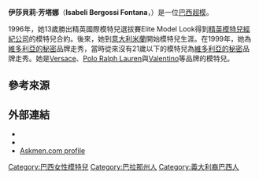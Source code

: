 {{Infobox Model
| name          = 伊莎貝莉·芳塔娜<br />{{en}}Isabeli Fontana
| image         = Cannes 2018 39.jpg
| imagesize     =  
| caption       = 2018年9月9日，坎城影展
| birthname     = Isabeli Bergossi Fontana
| birthdate     = {{birth_date_and_age|1983|7|4}}
| location      = {{BRA}}[[庫里奇巴|庫里奇巴]]
| deathdate     = 
| deathplace    = 
| height        = {{Height|ft=5|in=9}}
| weight        = {{Weight|lb=116}}
| haircolor     = 棕色
| eyecolor      = 藍色
| measurements  = 34-23-34 (US)<br />86-59-86 (EU)
| dress size    = 
| shoesize      = 8 US/40 EU
| agency        = {{US}}[[紐約|紐約]]: Women Model Management<br />{{US}}[[洛杉機|洛杉機]]: Vision Model Management<br />{{FRA}}[[巴黎|巴黎]]: Viva Model Management<br />{{ITA}}[[米蘭|米蘭]]: Women Milan<br />{{UK}}[[倫敦|倫敦]]: Storm Models<br />{{DEN}}[[哥本哈根|哥本哈根]]: 2pm Model Management<br />{{SPA}}[[巴塞隆納|巴塞隆納]]: Traffic Models<br />{{GER}}[[漢堡|漢堡]]: Mega Model Agency<br />{{GER}}[[慕尼黑|慕尼黑]]: Louisa Models<BR>{{KOR}}[[首爾|首爾]]: MY Model Management
| alias(es)     = 
| spouse        = 
| homepage      = http://www.isabelifontana.com.br
}}
'''伊莎貝莉·芳塔娜'''（'''Isabeli Bergossi Fontana'''，{{bd|1983年|7月4日}}）是一位[[巴西|巴西]][[超模|超模]]。

1996年，她13歲勝出精英國際模特兒選拔賽Elite Model Look得到[[精英模特兒經紀公司|精英模特兒經紀公司]]的模特兒合約。後來，她到[[意大利|意大利]][[米蘭|米蘭]]開始模特兒生涯。在1999年，她為[[維多利亞的秘密|維多利亞的秘密]]品牌走秀，當時從來沒有21歲以下的模特兒為[[維多利亞的秘密|維多利亞的秘密]]品牌走秀。她是[[Versace|Versace]]、[[Polo_Ralph_Lauren|Polo Ralph Lauren]]與[[Valentino|Valentino]]等品牌的模特兒。

== 參考來源 ==
{{reflist}}

== 外部連結 ==
{{Commonscat|Isabeli Fontana}}
*{{fashionmodel|id=Isabeli_Fontana|name=Isabeli Fontana}}
*{{imdb|id=2097764|name=Isabeli Fontana}}
*[https://web.archive.org/web/20050205013756/http://askmen.com/women/models_150/181_isabeli_fontana.html Askmen.com profile]

{{DEFAULTSORT:Fontana, Isabeli}}
[[Category:巴西女性模特兒|Category:巴西女性模特兒]]
[[Category:巴拉那州人|Category:巴拉那州人]]
[[Category:義大利裔巴西人|Category:義大利裔巴西人]]